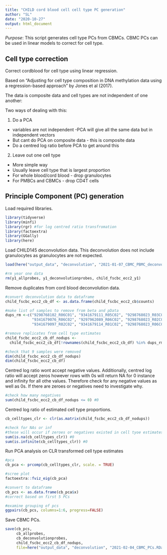```yaml
---
title: "CHILD cord blood cell cell type PC generation"
author: "SL"
date: "2020-10-27"
output: html_document
---
```


*Purpose*: This script generates cell type PCs from CBMCs. CBMC PCs can be used in linear models to correct for cell type.

## Cell type correction

Correct cordblood for cell type using linear regression. 

Based on "Adjusting for cell type composition in DNA methylation data using a regression-based approach" by Jones et al (2017).  

The data is composite data and cell types are not independent of one another:  

Two ways of dealing with this:  

1. Do a PCA  
* variables are not independent -PCA will give all the same data but in independent vectors  
* But cant do PCA on composite data - this is composite data  
* Do a centred log ratio before PCA to get around this  

2. Leave out one cell type  
* More simple way  
* Usually leave cell type that is largest proportion  
* For whole blood/cord blood - drop granulocytes  
* For PMBCs and CBMCs - drop CD4T cells  


## Principle Component (PC) generation

Load required libraries.
```r
library(tidyverse)
library(minfi)
library(rgr) #for log centred ratio transfromation
library(factoextra)
library(GGally)
library(here)
```

Load CHILD145 deconvolution data. This deconvolution does not include granulocytes as granulocytes are not expected.
```r
load(here("output_data", "deconvolution", "2021-01-07_CBMC_PBMC_deconvolution.RData"))

#rm year one data
rm(y1_allprobes, y1_deconvolutionprobes, child_fscbc_ecc2_y1)
```


Remove duplicates from cord blood deconvolution data.  
```r
#convert deconvolution data to dataframe
child_fscbc_ecc2_cb_df <- as.data.frame(child_fscbc_ecc2_cb$counts)

#make list of samples to remove from beta and pData
dups_rm <-c("9298768102_R06C01", "9341679111_R05C02", "9298768023_R03C02",
            "9341679076_R06C02", "9297962089_R06C02", "9298768023_R02C02",
            "9341679097_R02C02", "9341679114_R01C02", "9298768023_R06C01")

#remove replicates from cell type estimates                      
child_fscbc_ecc2_cb_df_nodups <-
  child_fscbc_ecc2_cb_df[!rownames(child_fscbc_ecc2_cb_df) %in% dups_rm, ]

#check that 9 samples were removed
dim(child_fscbc_ecc2_cb_df_nodups)
dim(child_fscbc_ecc2_cb_df)
```


Centred log ratio wont accept negative values. Additionally, centred log ratio will accept zeros however rows with 0s will return NA for 0 instance and infinity for all othe values. Therefore check for any negative values as well as 0s. If there are zeroes or negatives need to investigate why.
```r
#check how many negatives
sum(child_fscbc_ecc2_cb_df_nodups <= 0) #0
```

Centred log ratio of estimated cell type proportions.
```r
cb_celltypes_clr <- clr(as.matrix(child_fscbc_ecc2_cb_df_nodups))

#check for NAs or inf
#these will occur if zeroes or negatives existed in cell tyoe estimates
sum(is.na(cb_celltypes_clr)) #0
sum(is.infinite(cb_celltypes_clr)) #0
```

Run PCA analysis on CLR transformed cell type estimates
```r
#pca
cb_pca <- prcomp(cb_celltypes_clr, scale. = TRUE)

#scree plot
factoextra::fviz_eig(cb_pca)

#convert to dataframe
cb_pcs <- as.data.frame(cb_pca$x)
#correct based on first 5 PCs

#examine grouping of pcs
ggpairs(cb_pcs, columns=1:6, progress=FALSE)  
```

Save CBMC PCs. 
```r
save(cb_pcs, 
     cb_allprobes,
     cb_deconvolutionprobes,
     child_fscbc_ecc2_cb_df_nodups,
     file=here("output_data", "deconvolution", "2021-02-04_CBMC_PCs.RData"))
```
 







